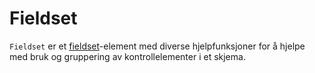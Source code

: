 
<Meta of={FieldsetStories} />

# Fieldset

`Fieldset` er et [fieldset](https://developer.mozilla.org/en-US/docs/Web/HTML/Element/fieldset)-element med diverse hjelpfunksjoner for å hjelpe med bruk og gruppering av kontrollelementer i et skjema.

<ArgTypes />
